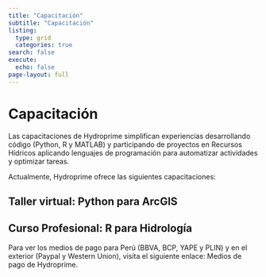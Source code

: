 ```yaml
---
title: "Capacitación"
subtitle: "Capacitación"
listing: 
  type: grid
  categories: true
search: false
execute:
  echo: false
page-layout: full
---
```


# Capacitación

Las capacitaciones de Hydroprime simplifican experiencias desarrollando código (Python, R y MATLAB) y participando de proyectos en Recursos Hídricos aplicando lenguajes de programación para automatizar actividades y optimizar tareas.

Actualmente, Hydroprime ofrece las siguientes capacitaciones:

## Taller virtual: Python para ArcGIS



## Curso Profesional: R para Hidrología




Para ver los medios de pago para Perú (BBVA, BCP, YAPE y PLIN) y en el exterior (Paypal y Western Union), visita el siguiente enlace: Medios de pago de Hydroprime.
